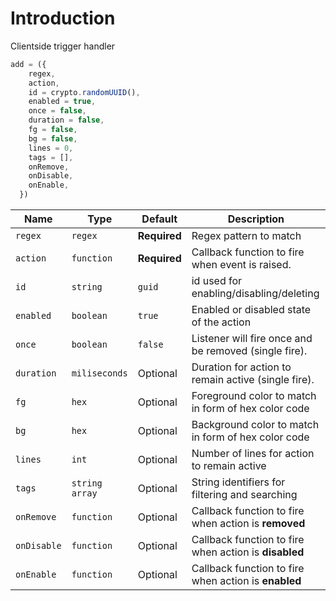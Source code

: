 # Introduction

Clientside trigger handler

```js
add = ({
    regex,
    action,
    id = crypto.randomUUID(),
    enabled = true,
    once = false,
    duration = false,
    fg = false,
    bg = false,
    lines = 0,
    tags = [],
    onRemove,
    onDisable,
    onEnable,
  })
```

| Name        | Type           | Default      | Description                                           |
| ----------- | -------------- | ------------ | ----------------------------------------------------- |
| `regex`     | `regex`        | **Required** | Regex pattern to match                                |
| `action`    | `function`     | **Required** | Callback function to fire when event is raised.       |
| `id`        | `string`       | `guid`       | id used for enabling/disabling/deleting               |
| `enabled`   | `boolean`      | `true`       | Enabled or disabled state of the action               |
| `once`      | `boolean`      | `false`      | Listener will fire once and be removed (single fire). |
| `duration`  | `miliseconds`  | Optional     | Duration for action to remain active (single fire).   |
| `fg`        | `hex`          | Optional     | Foreground color to match in form of hex color code   |
| `bg`        | `hex`          | Optional     | Background color to match in form of hex color code   |
| `lines`     | `int`          | Optional     | Number of lines for action to remain active           |
| `tags`      | `string array` | Optional     | String identifiers for filtering and searching        |
| `onRemove`  | `function`     | Optional     | Callback function to fire when action is **removed**  |
| `onDisable` | `function`     | Optional     | Callback function to fire when action is **disabled** |
| `onEnable`  | `function`     | Optional     | Callback function to fire when action is **enabled**  |
